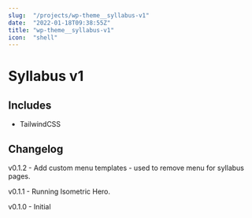 ```yaml
---
slug:  "/projects/wp-theme__syllabus-v1"
date:  "2022-01-18T09:38:55Z"
title: "wp-theme__syllabus-v1"
icon:  "shell"
---
```


# Syllabus v1

## Includes

- TailwindCSS

## Changelog

v0.1.2 - Add custom menu templates - used to remove menu for syllabus pages.

v0.1.1 - Running Isometric Hero.

v0.1.0 - Initial
